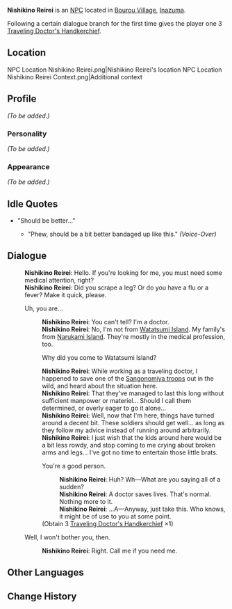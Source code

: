 {{Meta
<!-- REMOVE THIS TEMPLATE AFTER ADDING MISSING INFO -->
|missing_NPC_profile  = yes
}}
{{Character Infobox
|type             = NPC
|image            = NPC Nishikino Reirei.png
|region           = Inazuma
|title            = Pharmacist
|dialoguereward   = {{Card|Traveling Doctor's Handkerchief|x=1|rarity=3}}
}}
'''Nishikino Reirei''' is an [[NPC]] located in [[Bourou Village]], [[Inazuma]].

Following a certain dialogue branch for the first time gives the player one 3{{Star}} [[Traveling Doctor's Handkerchief]].

==Location==
<gallery hideaddbutton="true" captionalign="center">
NPC Location Nishikino Reirei.png|Nishikino Reirei's location
NPC Location Nishikino Reirei Context.png|Additional context
</gallery>

==Profile==
<!-- detailed story/lore information goes here -->
''(To be added.)''

===Personality===
''(To be added.)''

===Appearance===
''(To be added.)''

==Idle Quotes==
* "Should be better..."
** {{A|VO Nishikino Reirei 01.ogg}} "Phew, should be a bit better bandaged up like this." ''(Voice-Over)''

==Dialogue==
{{Dialogue start}}
:'''Nishikino Reirei''': Hello. If you're looking for me, you must need some medical attention, right?
:'''Nishikino Reirei''': Did you scrape a leg? Or do you have a flu or a fever? Make it quick, please.
:{{DIcon}} Uh, you are...
::'''Nishikino Reirei''': You can't tell? I'm a doctor.
::'''Nishikino Reirei''': No, I'm not from [[Watatsumi Island]]. My family's from [[Narukami Island]]. They're mostly in the medical profession, too.
::{{DIcon}} Why did you come to Watatsumi Island?
::'''Nishikino Reirei''': While working as a traveling doctor, I happened to save one of the [[Watatsumi Army|Sangonomiya troops]] out in the wild, and heard about the situation here.
::'''Nishikino Reirei''': That they've managed to last this long without sufficient manpower or materiel... Should I call them determined, or overly eager to go it alone...
::'''Nishikino Reirei''': Well, now that I'm here, things have turned around a decent bit. These soldiers should get well... as long as they follow my advice instead of running around arbitrarily.
::'''Nishikino Reirei''': I just wish that the kids around here would be a bit less rowdy, and stop coming to me crying about broken arms and legs... I've got no time to entertain those little brats.
::{{DIcon}} You're a good person.
:::'''Nishikino Reirei''': Huh? Wh&mdash;What are you saying all of a sudden?
:::'''Nishikino Reirei''': A doctor saves lives. That's normal. Nothing more to it.
:::'''Nishikino Reirei''': ...A&mdash;Anyway, just take this. Who knows, it might be of use to you at some point.
::;(Obtain 3{{Star}} [[Traveling Doctor's Handkerchief]] ×1)
:{{DIcon}} Well, I won't bother you, then.
::'''Nishikino Reirei''': Right. Call me if you need me.
{{Dialogue end}}
<!--==Trivia==-->

==Other Languages==
{{Other Languages|default_hidden = 1
|en      = Nishikino Reirei
|zhs     = 锦野玲玲
|zhs_rm  = Jǐnyě Línglíng
|zht     = 錦野玲玲
|zht_rm  = Jǐnyě Línglíng
|ja      = 錦野玲々
|ja_rm   = Nishikino Reirei
|ko      = 니시키노 레이레이
|ko_rm   = Nisikino Reirei
|es      = Nishikino Reirei
|fr      = Nishikino Reirei
|ru      = Нисикино Рэйрэй
|th      = Nishikino Reirei
|vi      = Nishikino Reirei
|de      = Nishikino Reirei
|id      = Nishikino Reirei
|pt      = Nishikino Reirei
}}

==Change History==
{{Change History|2.1}}
<!--
==References==
{{Reflist}}-->